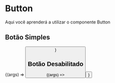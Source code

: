 
<Meta title="Components/Commons/Button" component={Button}/>

# Button

Aqui você aprenderá a utilizar o componente Button

<ArgsTable />

## Botão Simples

<Canvas>
  <Story
    name="Botão Simples"
    args={{ children: 'Botão Simples' }}
  >
    {(args) => <Button {...args}/>}
  </Story>
</Canvas>


## Botão Desabilitado

<Canvas>
  <Story
    name="Botão Desabilitado"
    args={{ children: 'Botão Desabilitado', disabled: true }}
  >
    {(args) => <Button {...args}/>}
  </Story>
</Canvas>